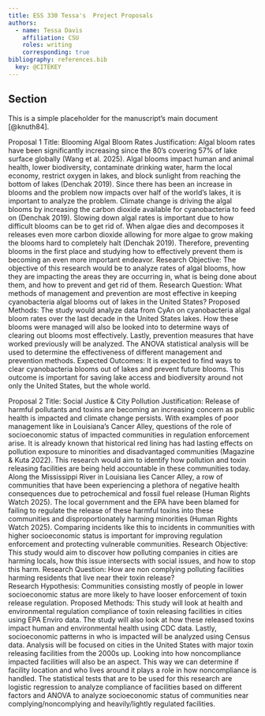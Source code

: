 ```yaml
---
title: ESS 330 Tessa's  Project Proposals
authors:
  - name: Tessa Davis
    affiliation: CSU
    roles: writing
    corresponding: true
bibliography: references.bib
  key: @CITEKEY
---
```


## Section
This is a simple placeholder for the manuscript's main document [@knuth84].

Proposal 1
Title: Blooming Algal Bloom Rates
Justification: Algal bloom rates have been significantly increasing since the 80’s covering 57% of lake surface globally (Wang et al. 2025). Algal blooms impact human and animal health, lower biodiversity, contaminate drinking water, harm the local economy, restrict oxygen in lakes, and block sunlight from reaching the bottom of lakes (Denchak 2019). Since there has been an increase in blooms and the problem now impacts over half of the world's lakes, it is important to analyze the problem. Climate change is driving the algal blooms by increasing the carbon dioxide available for cyanobacteria to feed on (Denchak 2019). Slowing down algal rates is important due to how difficult blooms can be to get rid of. When algae dies and decomposes it releases even more carbon dioxide allowing for more algae to grow making the blooms hard to completely halt (Denchak 2019). Therefore, preventing blooms in the first place and studying how to effectively prevent them is becoming an even more important endeavor.
Research Objective: The objective of this research would be to analyze rates of algal blooms, how they are impacting the areas they are occurring in, what is being done about them,  and how to prevent and get rid of them. 
Research Question: What methods of management and prevention are most effective in keeping cyanobacteria algal blooms out of lakes in the United States?
Proposed Methods: The study would analyze data from CyAn on cyanobacteria algal bloom rates over the last decade in the United States lakes. How these blooms were managed will also be looked into to determine ways of clearing out blooms most effectively. Lastly, prevention measures that have worked previously will be analyzed. The ANOVA statistical analysis will be used to determine the effectiveness of different management and prevention methods. 
Expected Outcomes: It is expected to find ways to clear cyanobacteria blooms out of lakes and prevent future blooms. This outcome is important for saving lake access and biodiversity around not only the United States, but the whole world.  

Proposal 2
Title: Social Justice & City Pollution
Justification: Release of harmful pollutants and toxins are becoming an increasing concern as public health is impacted and climate change persists. With examples of poor management like in Louisiana’s Cancer Alley, questions of the role of socioeconomic status of impacted communities in regulation enforcement arise. It is already known that historical red lining has had lasting effects on pollution exposure to minorities and disadvantaged communities (Magazine & Kuta 2022). This research would aim to identify how pollution and toxin releasing facilities are being held accountable in these communities today. Along the Mississippi River in Louisiana lies Cancer Alley, a row of communities that have been experiencing a plethora of negative health consequences due to petrochemical and fossil fuel release (Human Rights Watch 2025). The local government and the EPA have been blamed for failing to regulate the release of these harmful toxins into these communities and disproportionately harming minorities (Human Rights Watch 2025). Comparing incidents like this to incidents in communities with higher socioeconomic status is important for improving regulation enforcement and protecting vulnerable communities. 
Research Objective: This study would aim to discover how polluting companies in cities are harming locals, how this issue intersects with social issues, and how to stop this harm. 
Research Question: How are non complying polluting facilities harming residents that live near their toxin release?  
Research Hypothesis: Communities consisting mostly of people in lower socioeconomic status are more likely to have looser enforcement of toxin release regulation. 
Proposed Methods: This study will look at health and environmental regulation compliance of toxin releasing facilities in cities using EPA Enviro data. The study will also look at how these released toxins impact human and environmental health using CDC data. Lastly, socioeconomic patterns in who is impacted will be analyzed using Census data. Analysis will be focused on cities in the United States with major toxin releasing facilities from the 2000s up. Looking into how noncompliance impacted facilities will also be an aspect. This way we can determine if facility location and who lives around it plays a role in how noncompliance is handled. The statistical tests that are to be used for this research are logistic regression to analyze compliance of facilities based on different factors and ANOVA to analyze socioeconomic status of communities near complying/noncomplying and heavily/lightly regulated facilities. 
